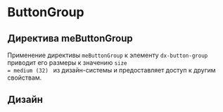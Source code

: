 
<Meta name="ButtonGroup Documentation" of={buttonGroupStories} />

# ButtonGroup

## Директива meButtonGroup

Применение директивы <code>meButtonGroup</code> к элементу <code>dx-button-group</code> приводит его размеры к значению <code>size = medium (32) </code>
из дизайн-системы и предоставляет доступ к другим свойствам.

<Canvas of={buttonGroupStories.Default} />
<Controls of={buttonGroupStories.Default} />
<Source of={buttonGroupStories.Default} dark />

## Дизайн

<Figma
  height="50%"
  collapsable
  defaultCollapsed
  url="https://www.figma.com/design/S2KXryEyWLA9cplaicYrVn/Components?node-id=1730-94575&t=XdbdPrLe6igOwCVI-0"
/>

<style>
  {`
      h2 {
        border-bottom: none !important;
    }
`}
</style>
